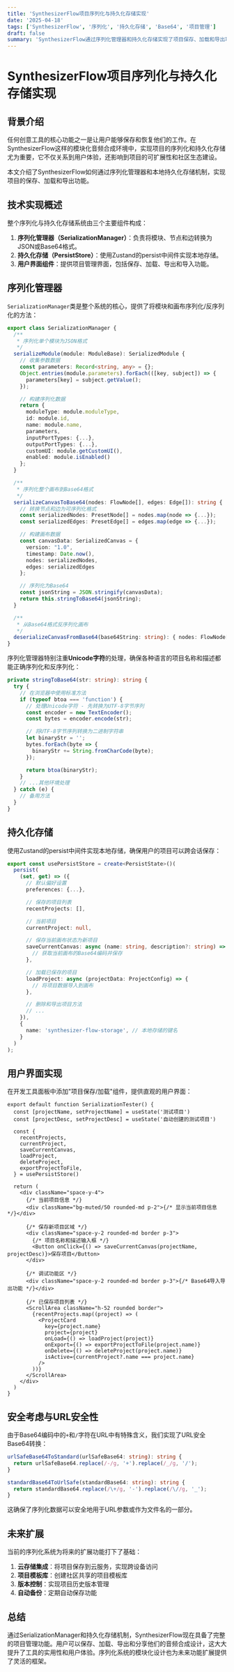 ```yaml
---
title: 'SynthesizerFlow项目序列化与持久化存储实现'
date: '2025-04-18'
tags: ['SynthesizerFlow', '序列化', '持久化存储', 'Base64', '项目管理']
draft: false
summary: 'SynthesizerFlow通过序列化管理器和持久化存储实现了项目保存、加载和导出功能，使用户可以管理和分享自己的合成器设计。'
---
```


# SynthesizerFlow项目序列化与持久化存储实现

## 背景介绍

任何创意工具的核心功能之一是让用户能够保存和恢复他们的工作。在SynthesizerFlow这样的模块化音频合成环境中，实现项目的序列化和持久化存储尤为重要，它不仅关系到用户体验，还影响到项目的可扩展性和社区生态建设。

本文介绍了SynthesizerFlow如何通过序列化管理器和本地持久化存储机制，实现项目的保存、加载和导出功能。

## 技术实现概述

整个序列化与持久化存储系统由三个主要组件构成：

1. **序列化管理器（SerializationManager）**：负责将模块、节点和边转换为JSON或Base64格式。
2. **持久化存储（PersistStore）**：使用Zustand的persist中间件实现本地存储。
3. **用户界面组件**：提供项目管理界面，包括保存、加载、导出和导入功能。

## 序列化管理器

`SerializationManager`类是整个系统的核心，提供了将模块和画布序列化/反序列化的方法：

```typescript
export class SerializationManager {
  /**
   * 序列化单个模块为JSON格式
   */
  serializeModule(module: ModuleBase): SerializedModule {
    // 收集参数数据
    const parameters: Record<string, any> = {};
    Object.entries(module.parameters).forEach(([key, subject]) => {
      parameters[key] = subject.getValue();
    });

    // 构建序列化数据
    return {
      moduleType: module.moduleType,
      id: module.id,
      name: module.name,
      parameters,
      inputPortTypes: {...},
      outputPortTypes: {...},
      customUI: module.getCustomUI(),
      enabled: module.isEnabled()
    };
  }

  /**
   * 序列化整个画布到Base64格式
   */
  serializeCanvasToBase64(nodes: FlowNode[], edges: Edge[]): string {
    // 转换节点和边为可序列化格式
    const serializedNodes: PresetNode[] = nodes.map(node => {...});
    const serializedEdges: PresetEdge[] = edges.map(edge => {...});

    // 构建画布数据
    const canvasData: SerializedCanvas = {
      version: "1.0",
      timestamp: Date.now(),
      nodes: serializedNodes,
      edges: serializedEdges
    };

    // 序列化为Base64
    const jsonString = JSON.stringify(canvasData);
    return this.stringToBase64(jsonString);
  }

  /**
   * 从Base64格式反序列化画布
   */
  deserializeCanvasFromBase64(base64String: string): { nodes: FlowNode[], edges: Edge[] } {...}
}
```

序列化管理器特别注重**Unicode字符**的处理，确保各种语言的项目名称和描述都能正确序列化和反序列化：

```typescript
private stringToBase64(str: string): string {
  try {
    // 在浏览器中使用标准方法
    if (typeof btoa === 'function') {
      // 处理Unicode字符 - 先转换为UTF-8字节序列
      const encoder = new TextEncoder();
      const bytes = encoder.encode(str);

      // 将UTF-8字节序列转换为二进制字符串
      let binaryStr = '';
      bytes.forEach(byte => {
        binaryStr += String.fromCharCode(byte);
      });

      return btoa(binaryStr);
    }
    // ...其他环境处理
  } catch (e) {
    // 备用方法
  }
}
```

## 持久化存储

使用Zustand的persist中间件实现本地存储，确保用户的项目可以跨会话保存：

```typescript
export const usePersistStore = create<PersistState>()(
  persist(
    (set, get) => ({
      // 默认偏好设置
      preferences: {...},

      // 保存的项目列表
      recentProjects: [],

      // 当前项目
      currentProject: null,

      // 保存当前画布状态为新项目
      saveCurrentCanvas: async (name: string, description?: string) => {
        // 获取当前画布的Base64编码并保存
      },

      // 加载已保存的项目
      loadProject: async (projectData: ProjectConfig) => {
        // 将项目数据导入到画布
      },

      // 删除和导出项目方法
      // ...
    }),
    {
      name: 'synthesizer-flow-storage', // 本地存储的键名
    }
  )
);
```

## 用户界面实现

在开发工具面板中添加"项目保存/加载"组件，提供直观的用户界面：

```tsx
export default function SerializationTester() {
  const [projectName, setProjectName] = useState('测试项目')
  const [projectDesc, setProjectDesc] = useState('自动创建的测试项目')

  const {
    recentProjects,
    currentProject,
    saveCurrentCanvas,
    loadProject,
    deleteProject,
    exportProjectToFile,
  } = usePersistStore()

  return (
    <div className="space-y-4">
      {/* 当前项目信息 */}
      <div className="bg-muted/50 rounded-md p-2">{/* 显示当前项目信息 */}</div>

      {/* 保存新项目区域 */}
      <div className="space-y-2 rounded-md border p-3">
        {/* 项目名称和描述输入框 */}
        <Button onClick={() => saveCurrentCanvas(projectName, projectDesc)}>保存项目</Button>
      </div>

      {/* 调试功能区 */}
      <div className="space-y-2 rounded-md border p-3">{/* Base64导入导出功能 */}</div>

      {/* 已保存项目列表 */}
      <ScrollArea className="h-52 rounded border">
        {recentProjects.map((project) => (
          <ProjectCard
            key={project.name}
            project={project}
            onLoad={() => loadProject(project)}
            onExport={() => exportProjectToFile(project.name)}
            onDelete={() => deleteProject(project.name)}
            isActive={currentProject?.name === project.name}
          />
        ))}
      </ScrollArea>
    </div>
  )
}
```

## 安全考虑与URL安全性

由于Base64编码中的`+`和`/`字符在URL中有特殊含义，我们实现了URL安全Base64转换：

```typescript
urlSafeBase64ToStandard(urlSafeBase64: string): string {
  return urlSafeBase64.replace(/-/g, '+').replace(/_/g, '/');
}

standardBase64ToUrlSafe(standardBase64: string): string {
  return standardBase64.replace(/\+/g, '-').replace(/\//g, '_');
}
```

这确保了序列化数据可以安全地用于URL参数或作为文件名的一部分。

## 未来扩展

当前的序列化系统为将来的扩展功能打下了基础：

1. **云存储集成**：将项目保存到云服务，实现跨设备访问
2. **项目模板库**：创建社区共享的项目模板库
3. **版本控制**：实现项目历史版本管理
4. **自动备份**：定期自动保存功能

## 总结

通过SerializationManager和持久化存储机制，SynthesizerFlow现在具备了完整的项目管理功能。用户可以保存、加载、导出和分享他们的音频合成设计，这大大提升了工具的实用性和用户体验。序列化系统的模块化设计也为未来功能扩展提供了灵活的框架。
